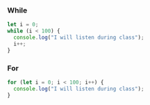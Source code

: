 
### While

```typescript
let i = 0;
while (i < 100) {
  console.log("I will listen during class");
  i++;
}
```

### For

```typescript
for (let i = 0; i < 100; i++) {
  console.log("I will listen during class");
}
```

